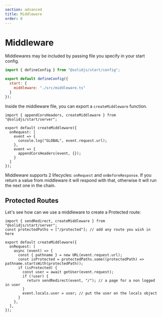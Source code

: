 ```yaml
---
section: advanced
title: Middleware
order: 8
---
```


# Middleware

Middlewares may be included by passing file you specify in your start config.

```js
import { defineConfig } from "@solidjs/start/config";

export default defineConfig({
  start: {
    middleware: "./src/middleware.ts"
  }
});
```

Inside the middleware file, you can export a `createMiddleware` function.

```tsx
import { appendCorsHeaders, createMiddleware } from "@solidjs/start/server";

export default createMiddleware({
  onRequest: [
    event => {
      console.log("GLOBAL", event.request.url);
    },
    event => {
      appendCorsHeaders(event, {});
    }
  ]
});
```

Middleware supports 2 lifecycles: `onRequest` and `onBeforeResponse`. If you return a value from middleware it will respond with that, otherwise it will run the next one in the chain.

## Protected Routes

Let's see how can we use a middleware to create a Protected route:

```tsx
import { sendRedirect, createMiddleware } from "@solidjs/start/server";
const protectedPaths = ["/protected"]; // add any route you wish in here

export default createMiddleware({
  onRequest: [
    async (event) => {
      const { pathname } = new URL(event.request.url);
      const isProtected = protectedPaths.some((protectedPath) => pathname.startsWith(protectedPath));
      if (isProtected) {
        const user = await getUser(event.request);
        if (!user) {
          return sendRedirect(event, "/"); // a page for a non logged in user
        }
        event.locals.user = user; // put the user on the locals object
      }
    },
  ],
});
```
